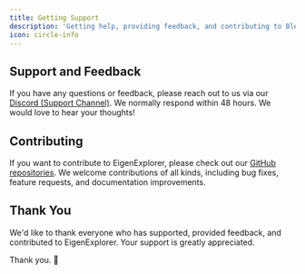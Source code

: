 ```yaml
---
title: Getting Support
description: 'Getting help, providing feedback, and contributing to Bless'
icon: circle-info
---
```


## Support and Feedback

If you have any questions or feedback, please reach out to us via our [Discord (Support Channel)](https://discord.com/invite/blessnetwork). We normally respond within 48 hours. We would love to hear your thoughts!

## Contributing

If you want to contribute to EigenExplorer, please check out our [GitHub repositories](https://x.com/theBlessNetwork). We welcome contributions of all kinds, including bug fixes, feature requests, and documentation improvements.

## Thank You

We'd like to thank everyone who has supported, provided feedback, and contributed to EigenExplorer. Your support is greatly appreciated.

Thank you. 🙏
